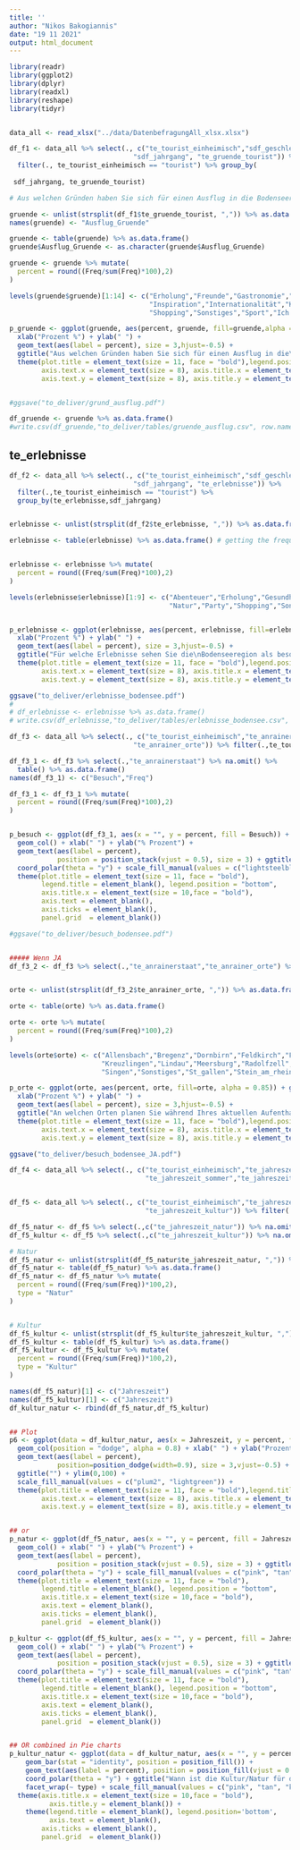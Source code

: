 ```yaml
---
title: ''
author: "Nikos Bakogiannis"
date: "19 11 2021"
output: html_document
---
```


```r
library(readr)
library(ggplot2)
library(dplyr)
library(readxl)
library(reshape)
library(tidyr)


data_all <- read_xlsx("../data/DatenbefragungAll_xlsx.xlsx")

df_f1 <- data_all %>% select(., c("te_tourist_einheimisch","sdf_geschlecht",
                               "sdf_jahrgang", "te_gruende_tourist")) %>%
  filter(., te_tourist_einheimisch == "tourist") %>% group_by(
    
 sdf_jahrgang, te_gruende_tourist)

# Aus welchen Gründen haben Sie sich für einen Ausflug in die Bodenseeregion entschieden?

gruende <- unlist(strsplit(df_f1$te_gruende_tourist, ",")) %>% as.data.frame()
names(gruende) <- "Ausflug_Gruende"

gruende <- table(gruende) %>% as.data.frame()
gruende$Ausflug_Gruende <- as.character(gruende$Ausflug_Gruende)

gruende <- gruende %>% mutate(
  percent = round((Freq/sum(Freq)*100),2)
)

levels(gruende$gruende)[1:14] <- c("Erholung","Freunde","Gastronomie","Gesundheit","Gewohnheit",
                                   "Inspiration","Internationalität","Kultur","Nähe","Natur",
                                   "Shopping","Sonstiges","Sport","Ich weiss nicht") 

p_gruende <- ggplot(gruende, aes(percent, gruende, fill=gruende,alpha = 0.85)) + geom_col()  + 
  xlab("Prozent %") + ylab(" ") +
  geom_text(aes(label = percent), size = 3,hjust=-0.5) +  
  ggtitle("Aus welchen Gründen haben Sie sich für einen Ausflug in die\nBodenseeregion entschieden?") + xlim(0,30) + 
  theme(plot.title = element_text(size = 11, face = "bold"),legend.position="none",
        axis.text.x = element_text(size = 8), axis.title.x = element_text(size = 10,face = "bold"),
        axis.text.y = element_text(size = 8), axis.title.y = element_text(size = 10,face = "bold")) 


#ggsave("to_deliver/grund_ausflug.pdf")

df_gruende <- gruende %>% as.data.frame()
#write.csv(df_gruende,"to_deliver/tables/gruende_ausflug.csv", row.names = F)
```

## te_erlebnisse
```r
df_f2 <- data_all %>% select(., c("te_tourist_einheimisch","sdf_geschlecht",
                               "sdf_jahrgang", "te_erlebnisse")) %>%
  filter(.,te_tourist_einheimisch == "tourist") %>% 
  group_by(te_erlebnisse,sdf_jahrgang)


erlebnisse <- unlist(strsplit(df_f2$te_erlebnisse, ",")) %>% as.data.frame()

erlebnisse <- table(erlebnisse) %>% as.data.frame() # getting the frequencies


erlebnisse <- erlebnisse %>% mutate(
  percent = round((Freq/sum(Freq)*100),2)
)

levels(erlebnisse$erlebnisse)[1:9] <- c("Abenteuer","Erholung","Gesundheit","Kultur",
                                        "Natur","Party","Shopping","Sonstiges","Sport")


p_erlebnisse <- ggplot(erlebnisse, aes(percent, erlebnisse, fill=erlebnisse,alpha = 0.85)) + geom_col()  + 
  xlab("Prozent %") + ylab(" ") +
  geom_text(aes(label = percent), size = 3,hjust=-0.5) +  
  ggtitle("Für welche Erlebnisse sehen Sie die\nBodenseeregion als besonders geeignet an?") + xlim(0,30) + 
  theme(plot.title = element_text(size = 11, face = "bold"),legend.position="none",
        axis.text.x = element_text(size = 8), axis.title.x = element_text(size = 10,face = "bold"),
        axis.text.y = element_text(size = 8), axis.title.y = element_text(size = 10,face = "bold")) 

ggsave("to_deliver/erlebnisse_bodensee.pdf")
# 
# df_erlebnisse <- erlebnisse %>% as.data.frame()
# write.csv(df_erlebnisse,"to_deliver/tables/erlebnisse_bodensee.csv", row.names = F)
```

```r
df_f3 <- data_all %>% select(., c("te_tourist_einheimisch","te_anrainerstaat",
                               "te_anrainer_orte")) %>% filter(.,te_tourist_einheimisch=="tourist")

df_f3_1 <- df_f3 %>% select(.,"te_anrainerstaat") %>% na.omit() %>%
  table() %>% as.data.frame()
names(df_f3_1) <- c("Besuch","Freq")

df_f3_1 <- df_f3_1 %>% mutate(
  percent = round((Freq/sum(Freq)*100),2)
)


p_besuch <- ggplot(df_f3_1, aes(x = "", y = percent, fill = Besuch)) +
  geom_col() + xlab(" ") + ylab("% Prozent") +
  geom_text(aes(label = percent),
            position = position_stack(vjust = 0.5), size = 3) + ggtitle("Planen Sie während Ihres aktuellen Aufenthalts einen Besuch\nin einem anderen Anrainerstaat des Bodensees?") + 
  coord_polar(theta = "y") + scale_fill_manual(values = c("lightsteelblue2", "lightpink2")) + 
  theme(plot.title = element_text(size = 11, face = "bold"),
        legend.title = element_blank(), legend.position = "bottom",
        axis.title.x = element_text(size = 10,face = "bold"),
        axis.text = element_blank(),
        axis.ticks = element_blank(),
        panel.grid  = element_blank())

#ggsave("to_deliver/besuch_bodensee.pdf")


##### Wenn JA
df_f3_2 <- df_f3 %>% select(.,"te_anrainerstaat","te_anrainer_orte") %>% na.omit()


orte <- unlist(strsplit(df_f3_2$te_anrainer_orte, ",")) %>% as.data.frame()

orte <- table(orte) %>% as.data.frame()

orte <- orte %>% mutate(
  percent = round((Freq/sum(Freq)*100),2)
)

levels(orte$orte) <- c("Allensbach","Bregenz","Dornbirn","Feldkirch","Friedrichshafen","Konstanz",
                       "Kreuzlingen","Lindau","Meersburg","Radolfzell","Ravensburg","Romanshorn",
                       "Singen","Sonstiges","St_gallen","Stein_am_rhein","Überlingen","Winterthur")

p_orte <- ggplot(orte, aes(percent, orte, fill=orte, alpha = 0.85)) + geom_col()  + 
  xlab("Prozent %") + ylab(" ") +
  geom_text(aes(label = percent), size = 3,hjust=-0.5) +  
  ggtitle("An welchen Orten planen Sie während Ihres aktuellen Aufenthalts\neinen Besuch nin einem anderen Anrainerstaat des Bodensees?") + xlim(0,30) + 
  theme(plot.title = element_text(size = 11, face = "bold"),legend.position="none",
        axis.text.x = element_text(size = 8), axis.title.x = element_text(size = 10,face = "bold"),
        axis.text.y = element_text(size = 8), axis.title.y = element_text(size = 10,face = "bold"))

ggsave("to_deliver/besuch_bodensee_JA.pdf")
```

```r
df_f4 <- data_all %>% select(., c("te_tourist_einheimisch","te_jahreszeit_fruehling",
                                  "te_jahreszeit_sommer","te_jahreszeit_herbst","te_jahreszeit_winter")) %>% filter(.,te_tourist_einheimisch == "tourist")


df_f5 <- data_all %>% select(., c("te_tourist_einheimisch","te_jahreszeit_natur",
                                  "te_jahreszeit_kultur")) %>% filter(.,te_tourist_einheimisch == "tourist")

df_f5_natur <- df_f5 %>% select(.,c("te_jahreszeit_natur")) %>% na.omit()
df_f5_kultur <- df_f5 %>% select(.,c("te_jahreszeit_kultur")) %>% na.omit()

# Natur
df_f5_natur <- unlist(strsplit(df_f5_natur$te_jahreszeit_natur, ",")) %>% as.data.frame()
df_f5_natur <- table(df_f5_natur) %>% as.data.frame()
df_f5_natur <- df_f5_natur %>% mutate(
  percent = round((Freq/sum(Freq))*100,2),
  type = "Natur"
)


# Kultur
df_f5_kultur <- unlist(strsplit(df_f5_kultur$te_jahreszeit_kultur, ",")) %>% as.data.frame()
df_f5_kultur <- table(df_f5_kultur) %>% as.data.frame()
df_f5_kultur <- df_f5_kultur %>% mutate(
  percent = round((Freq/sum(Freq))*100,2),
  type = "Kultur"
)

names(df_f5_natur)[1] <- c("Jahreszeit")
names(df_f5_kultur)[1] <- c("Jahreszeit")
df_kultur_natur <- rbind(df_f5_natur,df_f5_kultur)


## Plot
p6 <- ggplot(data = df_kultur_natur, aes(x = Jahreszeit, y = percent, fill = type)) +
  geom_col(position = "dodge", alpha = 0.8) + xlab(" ") + ylab("Prozent %") +
  geom_text(aes(label = percent),
            position=position_dodge(width=0.9), size = 3,vjust=-0.5) +
  ggtitle("") + ylim(0,100) +
  scale_fill_manual(values = c("plum2", "lightgreen")) + 
  theme(plot.title = element_text(size = 11, face = "bold"),legend.title = element_blank(), legend.position="bottom",
        axis.text.x = element_text(size = 8), axis.title.x = element_text(size = 10,face = "bold"),
        axis.text.y = element_text(size = 8), axis.title.y = element_text(size = 10,face = "bold"))


## or 
p_natur <- ggplot(df_f5_natur, aes(x = "", y = percent, fill = Jahreszeit)) +
  geom_col() + xlab(" ") + ylab("% Prozent") +
  geom_text(aes(label = percent),
            position = position_stack(vjust = 0.5), size = 3) + ggtitle("Wann ist die Natur für den Aufenthalt in\nder Bodenseeregion besonders wichtig?") + 
  coord_polar(theta = "y") + scale_fill_manual(values = c("pink", "tan", "khaki","gray93","lightcoral","gray70")) + 
  theme(plot.title = element_text(size = 11, face = "bold"),
        legend.title = element_blank(), legend.position = "bottom",
        axis.title.x = element_text(size = 10,face = "bold"),
        axis.text = element_blank(),
        axis.ticks = element_blank(),
        panel.grid  = element_blank())

p_kultur <- ggplot(df_f5_kultur, aes(x = "", y = percent, fill = Jahreszeit)) +
  geom_col() + xlab(" ") + ylab("% Prozent") +
  geom_text(aes(label = percent),
            position = position_stack(vjust = 0.5), size = 3) + ggtitle("Wann ist die Kultur für den Aufenthalt in\nder Bodenseeregion besonders wichtig?") + 
  coord_polar(theta = "y") + scale_fill_manual(values = c("pink", "tan", "khaki","gray93","lightcoral","gray70")) + 
  theme(plot.title = element_text(size = 11, face = "bold"),
        legend.title = element_blank(), legend.position = "bottom",
        axis.title.x = element_text(size = 10,face = "bold"),
        axis.text = element_blank(),
        axis.ticks = element_blank(),
        panel.grid  = element_blank())


## OR combined in Pie charts
p_kultur_natur <- ggplot(data = df_kultur_natur, aes(x = "", y = percent, fill = Jahreszeit )) + 
    geom_bar(stat = "identity", position = position_fill()) +
    geom_text(aes(label = percent), position = position_fill(vjust = 0.5), size = 3) +
    coord_polar(theta = "y") + ggtitle("Wann ist die Kultur/Natur für den Aufenthalt in\nder Bodenseeregion besonders wichtig?") +  ylab("% Prozent") + 
    facet_wrap(~ type) + scale_fill_manual(values = c("pink", "tan", "khaki","gray93","lightcoral","gray70")) +
  theme(axis.title.x = element_text(size = 10,face = "bold"),
          axis.title.y = element_blank()) + 
    theme(legend.title = element_blank(), legend.position='bottom',
          axis.text = element_blank(),
        axis.ticks = element_blank(),
        panel.grid  = element_blank()) 
    
```




